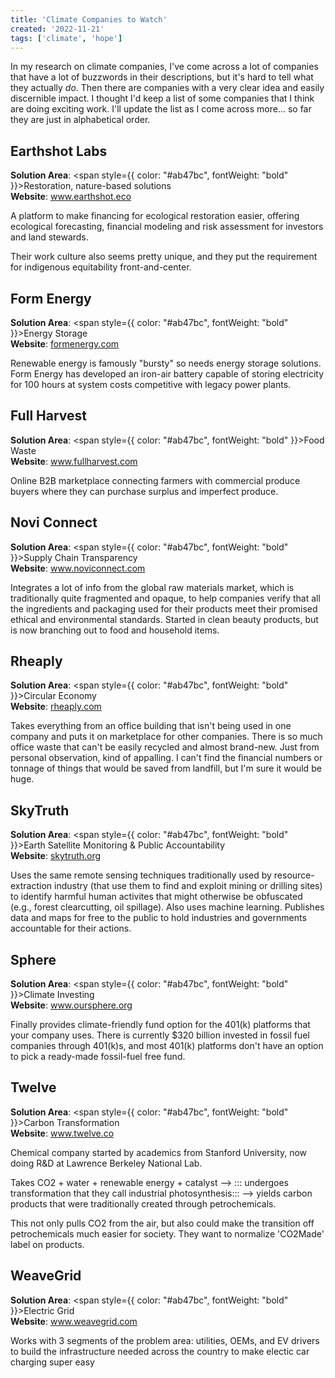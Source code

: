 ```yaml
---
title: 'Climate Companies to Watch'
created: '2022-11-21'
tags: ['climate', 'hope']
---
```


In my research on climate companies, I've come across a lot of companies that have a lot of buzzwords in their descriptions,
but it's hard to tell what they actually *do*. Then there are companies with a very clear idea and easily discernible impact. I thought I'd keep a list of some companies that I think are doing 
exciting work. I'll update the list as I come across more... so far they are just in alphabetical order.

## Earthshot Labs
**Solution Area**: <span style={{ color: "#ab47bc", fontWeight: "bold" }}>Restoration, nature-based solutions</span>  
**Website**: <a href="https://www.earthshot.eco/" target="_blank" rel="noopener">www.earthshot.eco</a>

A platform to make financing for ecological restoration easier, offering ecological forecasting, financial modeling and risk assessment for investors and land stewards. 

Their work culture also seems pretty unique, and they put the requirement for indigenous equitability front-and-center.

## Form Energy
**Solution Area**: <span style={{ color: "#ab47bc", fontWeight: "bold" }}>Energy Storage</span>   
**Website**: <a href="https://formenergy.com/" target="_blank" rel="noopener">formenergy.com</a>

Renewable energy is famously "bursty" so needs energy storage solutions. Form Energy has developed an iron-air battery capable of storing electricity for 100 hours at system costs competitive with legacy power plants. 

## Full Harvest
**Solution Area**: <span style={{ color: "#ab47bc", fontWeight: "bold" }}>Food Waste</span>   
**Website**: <a href="https://www.fullharvest.com/" target="_blank" rel="noopener">www.fullharvest.com</a>  

Online B2B marketplace connecting farmers with commercial produce buyers where they can purchase surplus and imperfect produce.

## Novi Connect
**Solution Area**: <span style={{ color: "#ab47bc", fontWeight: "bold" }}>Supply Chain Transparency</span>   
**Website**: <a href="https://www.noviconnect.com/" target="_blank" rel="noopener">www.noviconnect.com</a>

Integrates a lot of info from the global raw materials market, which is traditionally quite fragmented and opaque, to help companies verify that all the ingredients and packaging used for their products meet their promised ethical and environmental standards. Started in clean beauty products, but is now branching out to food and household items.

## Rheaply
**Solution Area**: <span style={{ color: "#ab47bc", fontWeight: "bold" }}>Circular Economy</span>   
**Website**: <a href="https://rheaply.com/" target="_blank" rel="noopener">rheaply.com</a>

Takes everything from an office building that isn't being used in one company and puts it on marketplace for other companies. There is so much office waste that can't be easily recycled and almost brand-new. Just from personal observation, kind of appalling. I can't find the financial numbers or tonnage of things that would be saved from landfill, but I'm sure it would be huge.

## SkyTruth
**Solution Area**: <span style={{ color: "#ab47bc", fontWeight: "bold" }}>Earth Satellite Monitoring & Public Accountability</span>   
**Website**: <a href="https://skytruth.org/" target="_blank" rel="noopener">skytruth.org</a>

Uses the same remote sensing techniques traditionally used by resource-extraction industry (that use them to find and exploit mining or drilling sites) to identify harmful human activites that might otherwise be obfuscated (e.g., forest clearcutting, oil spillage). Also uses machine learning. Publishes data and maps for free to the public to hold industries and governments accountable for their actions. 

## Sphere
**Solution Area**: <span style={{ color: "#ab47bc", fontWeight: "bold" }}>Climate Investing</span>   
**Website**: <a href="https://www.oursphere.org/" target="_blank" rel="noopener">www.oursphere.org</a>

Finally provides climate-friendly fund option for the 401(k) platforms that your company uses. There is currently $320 billion invested in fossil fuel companies through 401(k)s, and most 401(k) platforms don't have an option to pick a ready-made fossil-fuel free fund. 

## Twelve
**Solution Area**: <span style={{ color: "#ab47bc", fontWeight: "bold" }}>Carbon Transformation</span>  
**Website**: <a href="https://www.twelve.co/" target="_blank" rel="noopener">www.twelve.co</a>

Chemical company started by academics from Stanford University, now doing R&D at Lawrence Berkeley National Lab. 

Takes CO2 + water + renewable energy + catalyst --> ::: undergoes transformation that they call industrial photosynthesis::: --> yields carbon products that were traditionally created through petrochemicals. 

This not only pulls CO2 from the air, but also could make the transition off petrochemicals much easier for society. They want to normalize 'CO2Made' label on products. 


## WeaveGrid
**Solution Area**: <span style={{ color: "#ab47bc", fontWeight: "bold" }}>Electric Grid</span>  
**Website**: <a href="https://www.weavegrid.com/" target="_blank" rel="noopener">www.weavegrid.com</a>

Works with 3 segments of the problem area: utilities, OEMs, and EV drivers to build the infrastructure needed across the country to make electic car charging super easy



